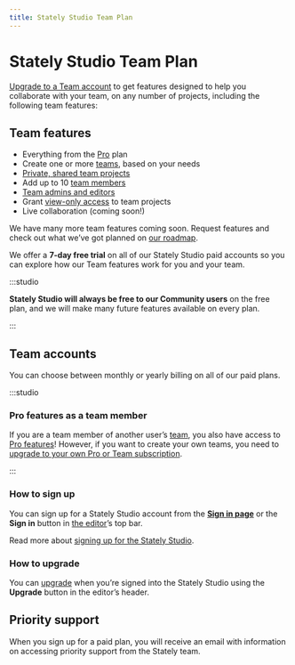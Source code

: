 ```yaml
---
title: Stately Studio Team Plan
---
```


# Stately Studio Team Plan

[Upgrade to a Team account](https://stately.ai/pricing) to get features designed to help you collaborate with your team, on any number of projects, including the following team features:

## Team features

- Everything from the [Pro](/docs/studio-pro-plan.mdx) plan
- Create one or more [teams](/teams.mdx), based on your needs
- [Private, shared team projects](/projects.mdx#change-a-projects-visibility)
- Add up to 10 [team members](/teams.mdx#invite-new-members-to-a-team)
- [Team admins and editors](/teams.mdx#admin-role)
- Grant [view-only access](/teams.mdx#viewer-role) to team projects
- Live collaboration (coming soon!)

We have many more team features coming soon. Request features and check out what we’ve got planned on [our roadmap](https://feedback.stately.ai).

We offer a **7-day free trial** on all of our Stately Studio paid accounts so you can explore how our Team features work for you and your team.

:::studio

**Stately Studio will always be free to our Community users** on the free plan, and we will make many future features available on every plan.

:::

## Team accounts

You can choose between monthly or yearly billing on all of our paid plans.

:::studio

### Pro features as a team member

If you are a team member of another user’s [team](/teams.mdx), you also have access to [Pro features](#pro-features)! However, if you want to create your own teams, you need to [upgrade to your own Pro or Team subscription](/upgrade.mdx).

:::

### How to sign up

You can sign up for a Stately Studio account from the [**Sign in page**](https://stately.ai/registry/login) or the **Sign in** button in [the editor](https://stately.ai/editor)’s top bar.

Read more about [signing up for the Stately Studio](sign-up.mdx).

### How to upgrade

You can [upgrade](upgrade.mdx) when you’re signed into the Stately Studio using the **Upgrade** button in the editor’s header.

## Priority support

When you sign up for a paid plan, you will receive an email with information on accessing priority support from the Stately team.
